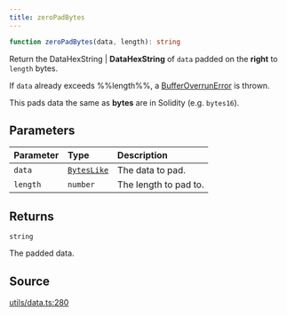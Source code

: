 ```yaml
---
title: zeroPadBytes
---
```


```ts
function zeroPadBytes(data, length): string
```

Return the DataHexString | **DataHexString** of `data` padded on the **right** to `length` bytes.

If `data` already exceeds %%length%%, a [BufferOverrunError](../interfaces/BufferOverrunError) is thrown.

This pads data the same as **bytes** are in Solidity (e.g. `bytes16`).

## Parameters

| Parameter | Type | Description |
| :------ | :------ | :------ |
| `data` | [`BytesLike`](/content/type-aliases/BytesLike) | The data to pad. |
| `length` | `number` | The length to pad to. |

## Returns

`string`

The padded data.

## Source

[utils/data.ts:280](https://github.com/dominant-strategies/quais.js/blob/7ad0a969a30d30fc2cf79fa0dcda980927cb6fd5/src/utils/data.ts#L280)

